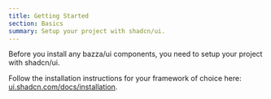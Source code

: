 ```yaml
---
title: Getting Started
section: Basics
summary: Setup your project with shadcn/ui.
---
```


Before you install any bazza/ui components, you need to setup your project with shadcn/ui.

Follow the installation instructions for your framework of choice here: [ui.shadcn.com/docs/installation](https://ui.shadcn.com/docs/installation).
